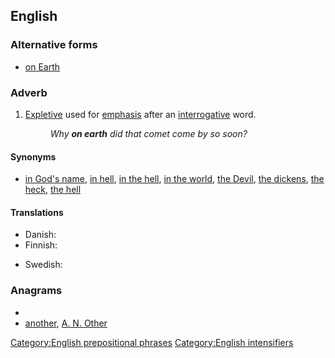 ==English==
===Alternative forms===
* [[on Earth]]

===Adverb===
{{en-adv|pos=[[on]] [[earth]]|-}}

# [[expletive|Expletive]] used for [[emphasis]] after an [[interrogative]] word.
#:''Why '''on earth''' did that comet come by so soon?''

====Synonyms====
* {{sense|intensifier}} [[in God's name]], [[in hell]], [[in the hell]], [[in the world]], [[the Devil]], [[the dickens]], [[the heck]], [[the hell]]

====Translations====
{{trans-top|expletive giving emphasis after interrogative word}}
* Danish: {{t-|da|alverden|alt=i alverden}}
* Finnish: {{t+|fi|ihme|ihmettä}}
{{trans-mid}}
* Swedish: {{t|sv|i hela världen}}
{{trans-bottom}}

===Anagrams===
* {{alphagram|aehnort}}
* [[another#English|another]], [[A. N. Other#English|A. N. Other]]

[[Category:English prepositional phrases]]
[[Category:English intensifiers]]